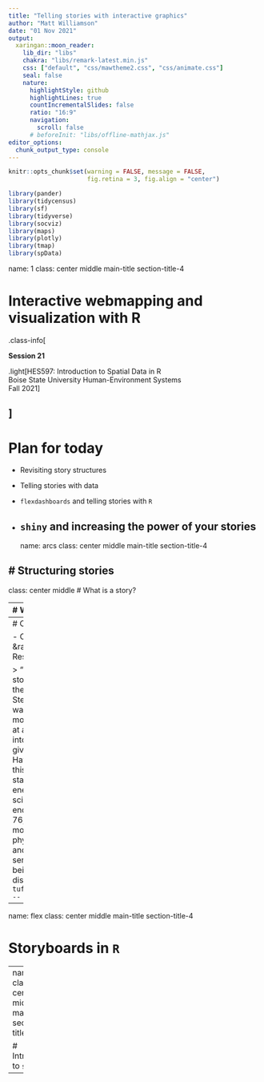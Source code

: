 ```yaml
---
title: "Telling stories with interactive graphics"
author: "Matt Williamson"
date: "01 Nov 2021"
output:
  xaringan::moon_reader:
    lib_dir: "libs"
    chakra: "libs/remark-latest.min.js"
    css: ["default", "css/mawtheme2.css", "css/animate.css"]        
    seal: false
    nature:
      highlightStyle: github
      highlightLines: true
      countIncrementalSlides: false
      ratio: "16:9"
      navigation:
        scroll: false
      # beforeInit: "libs/offline-mathjax.js"
editor_options: 
  chunk_output_type: console
---
```


```r
knitr::opts_chunk$set(warning = FALSE, message = FALSE, 
                      fig.retina = 3, fig.align = "center")

```


```r
library(pander)
library(tidycensus)
library(sf)
library(tidyverse)
library(socviz)
library(maps)
library(plotly)
library(tmap)
library(spData)

```
name: 1
class: center middle main-title section-title-4

# Interactive webmapping and visualization with R

.class-info[

**Session 21**

.light[HES597: Introduction to Spatial Data in R<br>
Boise State University Human-Environment Systems<br>
Fall 2021]

]
---
# Plan for today

*   Revisiting story structures

*   Telling stories with data

*   `flexdashboards` and telling stories with `R`

*   `shiny` and increasing the power of your stories
---
name: arcs
class: center middle main-title section-title-4

# Structuring stories
---
class: center middle
# What is a story?

---
# What is a story?

.pull-left[

- Observations, events, facts

- Told in order to elicit an emotional response

- Preempt others making up __your__ story

]

.pull-right[
<figure>
  <img src="img/11/sillymap.png" alt="ZZZ" title="ZZZ" width="150%">
</figure>
]
---
# Common story forms

- Opening &rightarrow; Challenge &rarr Action &rarr Resolution

> "Let me tell you a story about the theoretical physicist Stephen Hawking. He was diagnosed with motor neuron disease at age 21—one year into his PhD—and was given two years to live. Hawking did not accept this predicament and started pouring all his energy into doing science. Hawking ended up living to be 76, became one of the most influential physicists of his time, and did all of his seminal work while being severely disabled."
`r tufte::quote_footer('--- Claus Wilke')`

---
name: flex
class: center middle main-title section-title-4

# Storyboards in `R`

---
name: shiny
class: center middle main-title section-title-4

# Introduction to `shiny`

---